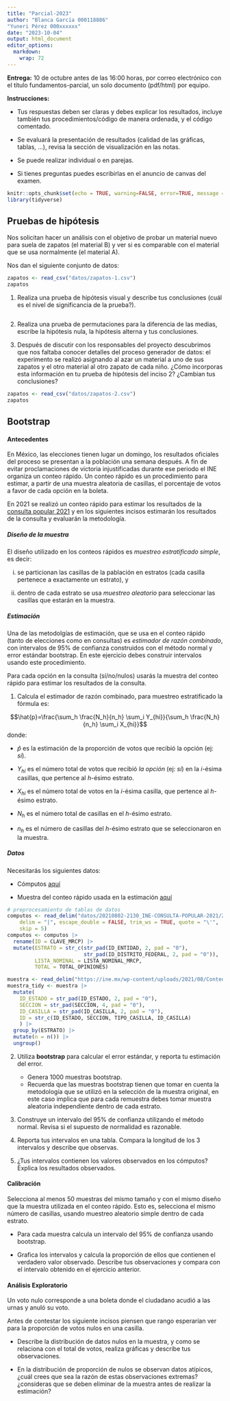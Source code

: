 ```yaml
---
title: "Parcial-2023"
author: "Blanca García 000118886"
"Yuneri Pérez 000xxxxxx"
date: "2023-10-04"
output: html_document
editor_options: 
  markdown: 
    wrap: 72
---
```


**Entrega:** 10 de octubre antes de las 16:00 horas, por correo electrónico con el título fundamentos-parcial, un solo documento (pdf/html) por equipo.

**Instrucciones:**

-   Tus respuestas deben ser claras y debes explicar los resultados, incluye también tus procedimientos/código de manera ordenada, y el código comentado.

-   Se evaluará la presentación de resultados (calidad de las gráficas, tablas, ...), revisa la sección de visualización en las notas.

-   Se puede realizar individual o en parejas.

-   Si tienes preguntas puedes escribirlas en el anuncio de canvas del examen.

```r
knitr::opts_chunk$set(echo = TRUE, warning=FALSE, error=TRUE, message = FALSE)
library(tidyverse)
```

## Pruebas de hipótesis

Nos solicitan hacer un análisis con el objetivo de probar un material nuevo para suela de zapatos (el material B) y ver si es comparable con el material que se usa normalmente (el material A).

Nos dan el siguiente conjunto de datos:

```r
zapatos <- read_csv("datos/zapatos-1.csv")
zapatos
```

1.  Realiza una prueba de hipótesis visual y describe tus conclusiones (cuál es el nivel de significancia de la prueba?).

    ```r

    ```

2.  Realiza una prueba de permutaciones para la diferencia de las medias, escribe la hipótesis nula, la hipótesis alterna y tus conclusiones.

3.  Después de discutir con los responsables del proyecto descubrimos que nos faltaba conocer detalles del proceso generador de datos: el experimento se realizó asignando al azar un material a uno de sus zapatos y el otro material al otro zapato de cada niño. ¿Cómo incorporas esta información en tu prueba de hipótesis del inciso 2? ¿Cambian tus conclusiones?

```r
zapatos <- read_csv("datos/zapatos-2.csv")
zapatos
```

## Bootstrap

#### Antecedentes

En México, las elecciones tienen lugar un domingo, los resultados oficiales del proceso se presentan a la población una semana después. A fin de evitar proclamaciones de victoria injustificadas durante ese periodo el INE organiza un conteo rápido. Un conteo rápido es un procedimiento para estimar, a partir de una muestra aleatoria de casillas, el porcentaje de votos a favor de cada opción en la boleta.

En 2021 se realizó un conteo rápido para estimar los resultados de la [consulta popular 2021](https://ine.mx/conteo-rapido-consulta-popular-2021/) y en los siguientes incisos estimarán los resultados de la consulta y evaluarán la metodología.

##### Diseño de la muestra

El diseño utilizado en los conteos rápidos es *muestreo estratificado simple*, es decir:

i)  se particionan las casillas de la pablación en estratos (cada casilla pertenece a exactamente un estrato), y

ii) dentro de cada estrato se usa *muestreo aleatorio* para seleccionar las casillas que estarán en la muestra.

##### Estimación

Una de las metodolgías de estimación, que se usa en el conteo rápido (tanto de elecciones como en consultas) es *estimador de razón combinado*, con intervalos de 95% de confianza construidos con el método normal y error estándar bootstrap. En este ejercicio debes construir intervalos usando este procedimiento.

Para cada opción en la consulta (sí/no/nulos) usarás la muestra del conteo rápido para estimar los resultados de la consulta.

1.  Calcula el estimador de razón combinado, para muestreo estratificado la fórmula es:

$$\hat{p}=\frac{\sum_h \frac{N_h}{n_h} \sum_i Y_{hi}}{\sum_h \frac{N_h}{n_h} \sum_i X_{hi}}$$ donde:

-   $\hat{p}$ es la estimación de la proporción de votos que recibió la opción (ej: *sí*).

-   $Y_{hi}$ es el número total de votos que recibió *la opción* (ej: *sí*) en la $i$-ésima casillas, que pertence al $h$-ésimo estrato.

-   $X_{hi}$ es el número total de votos en la $i$-ésima casilla, que pertence al $h$-ésimo estrato.

-   $N_h$ es el número total de casillas en el $h$-ésimo estrato.

-   $n_h$ es el número de casillas del $h$-ésimo estrato que se seleccionaron en la muestra.

##### Datos

Necesitarás los siguientes datos:

-   Cómputos [aquí](https://computos.cp2021.ine.mx/votos-distrito/mapa)

-   Muestra del conteo rápido usada en la estimación [aquí](https://ine.mx/conteo-rapido-consulta-popular-2021/)

```r
# preprocesamiento de tablas de datos
computos <- read_delim("datos/20210802-2130_INE-CONSULTA-POPULAR-2021/20210802-2130_COMPUTOS-INE-CP2021.csv", 
    delim = "|", escape_double = FALSE, trim_ws = TRUE, quote = "\'",
    skip = 5)
computos <- computos |> 
  rename(ID = CLAVE_MRCP) |> 
  mutate(ESTRATO = str_c(str_pad(ID_ENTIDAD, 2, pad = "0"), 
                         str_pad(ID_DISTRITO_FEDERAL, 2, pad = "0")),
         LISTA_NOMINAL = LISTA_NOMINAL_MRCP, 
         TOTAL = TOTAL_OPINIONES)

muestra <- read_delim("https://ine.mx/wp-content/uploads/2021/08/Conteos-ConsPop21-Lista-MuestraCalculo.txt", delim = "|", skip = 1) 
muestra_tidy <- muestra |> 
  mutate(
    ID_ESTADO = str_pad(ID_ESTADO, 2, pad = "0"),
    SECCION = str_pad(SECCION, 4, pad = "0"),
    ID_CASILLA = str_pad(ID_CASILLA, 2, pad = "0"),
    ID = str_c(ID_ESTADO, SECCION, TIPO_CASILLA, ID_CASILLA)
    ) |> 
  group_by(ESTRATO) |> 
  mutate(n = n()) |> 
  ungroup()
```

2.  Utiliza **bootstrap** para calcular el error estándar, y reporta tu estimación del error.

    -   Genera 1000 muestras bootstrap.
    -   Recuerda que las muestras bootstrap tienen que tomar en cuenta la metodología que se utilizó en la selección de la muestra original, en este caso implica que para cada remuestra debes tomar muestra aleatoria independiente dentro de cada estrato.

3.  Construye un intervalo del 95% de confianza utilizando el método normal. Revisa si el supuesto de normalidad es razonable.

4.  Reporta tus intervalos en una tabla. Compara la longitud de los 3 intervalos y describe que observas.

5.  ¿Tus intervalos contienen los valores observados en los cómputos? Explica los resultados observados.

#### Calibración

Selecciona al menos 50 muestras del mismo tamaño y con el mismo diseño que la muestra utilizada en el conteo rápido. Esto es, selecciona el mismo número de casillas, usando muestreo aleatorio simple dentro de cada estrato.

-   Para cada muestra calcula un intervalo del 95% de confianza usando bootstrap.

-   Grafica los intervalos y calcula la proporción de ellos que contienen el verdadero valor observado. Describe tus observaciones y compara con el intervalo obtenido en el ejercicio anterior.

#### Análisis Exploratorio

Un voto nulo corresponde a una boleta donde el ciudadano acudió a las urnas y anuló su voto.

Antes de contestar los siguiente incisos piensen que rango esperarían ver para la proporción de votos nulos en una casilla.

-   Describe la distribución de datos nulos en la muestra, y como se relaciona con el total de votos, realiza gráficas y describe tus observaciones.

-   En la distribución de proporción de nulos se observan datos atípicos, ¿cuál crees que sea la razón de estas observaciones extremas? ¿consideras que se deben eliminar de la muestra antes de realizar la estimación?
